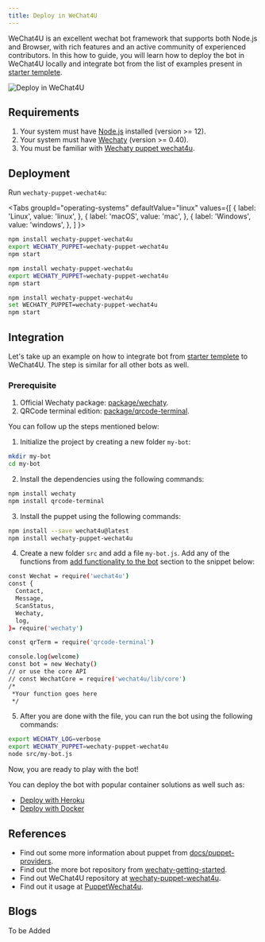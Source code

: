 ```yaml
---
title: Deploy in WeChat4U
---
```


WeChat4U is an excellent wechat bot framework that supports both Node.js and Browser, with rich features and an active community of experienced contributors. In this how to guide, you will learn how to deploy the bot in WeChat4U locally and integrate bot from the list of examples present in [starter templete](https://github.com/wechaty/wechaty-getting-started).

![Deploy in WeChat4U](../../static/img/docs/howto/IM_platform/wechat4u.webp)

## Requirements

1. Your system must have [Node.js](https://nodejs.org/en/download/package-manager/) installed (version >= 12).
2. Your system must have [Wechaty](https://github.com/wechaty/wechaty) (version >= 0.40).
3. You must be familiar with [Wechaty puppet wechat4u](https://www.npmjs.com/package/wechaty-puppet-wechat4u).

## Deployment

Run `wechaty-puppet-wechat4u`:

<!-- MDX import -->

<Tabs
  groupId="operating-systems"
  defaultValue="linux"
  values={[
    { label: 'Linux',   value: 'linux', },
    { label: 'macOS',   value: 'mac', },
    { label: 'Windows', value: 'windows', },
  ]
}>

<TabItem value="linux">

```sh
npm install wechaty-puppet-wechat4u
export WECHATY_PUPPET=wechaty-puppet-wechat4u
npm start
```

</TabItem>
<TabItem value="mac">

```sh
npm install wechaty-puppet-wechat4u
export WECHATY_PUPPET=wechaty-puppet-wechat4u
npm start
```

</TabItem>
<TabItem value="windows">

```sh
npm install wechaty-puppet-wechat4u
set WECHATY_PUPPET=wechaty-puppet-wechat4u
npm start
```

</TabItem>
</Tabs>

## Integration

Let's take up an example on how to integrate bot from [starter templete](https://github.com/wechaty/wechaty-getting-started) to WeChat4U. The step is similar for all other bots as well.

### Prerequisite

1. Official Wechaty package: [package/wechaty](https://www.npmjs.com/package/wechaty).
2. QRCode terminal edition: [package/qrcode-terminal](https://www.npmjs.com/package/qrcode-terminal).

You can follow up the steps mentioned below:

1. Initialize the project by creating a new folder `my-bot`:

```bash
mkdir my-bot
cd my-bot
```

2. Install the dependencies using the following commands:

```bash
npm install wechaty
npm install qrcode-terminal
```

3. Install the puppet using the following commands:

```bash
npm install --save wechat4u@latest
npm install wechaty-puppet-wechat4u
```

4. Create a new folder `src` and add a file `my-bot.js`. Add any of the functions from <a href="#"> add functionality to the bot</a> section to the snippet below:

```bash
const Wechat = require('wechat4u')
const {
  Contact,
  Message,
  ScanStatus,
  Wechaty,
  log,
}= require('wechaty')

const qrTerm = require('qrcode-terminal')

console.log(welcome)
const bot = new Wechaty()
// or use the core API
// const WechatCore = require('wechat4u/lib/core')
/*
 *Your function goes here
 */
```

5. After you are done with the file, you can run the bot using the following commands:

```bash
export WECHATY_LOG=verbose
export WECHATY_PUPPET=wechaty-puppet-wechat4u
node src/my-bot.js
```

Now, you are ready to play with the bot!

You can deploy the bot with popular container solutions as well such as:

* [Deploy with Heroku](#a)
* [Deploy with Docker](#b)

## References

* Find out some more information about puppet from [docs/puppet-providers](https://wechaty.js.org/docs/puppet-providers/).
* Find out the more bot repository from [wechaty-getting-started](https://github.com/wechaty/wechaty-getting-started).
* Find out WeChat4U repository at [wechaty-puppet-wechat4u](https://github.com/wechaty/wechaty-puppet-wechat4u).
* Find out it usage at [PuppetWechat4u](https://github.com/nodeWechat/wechat4u).

## Blogs

To be Added
